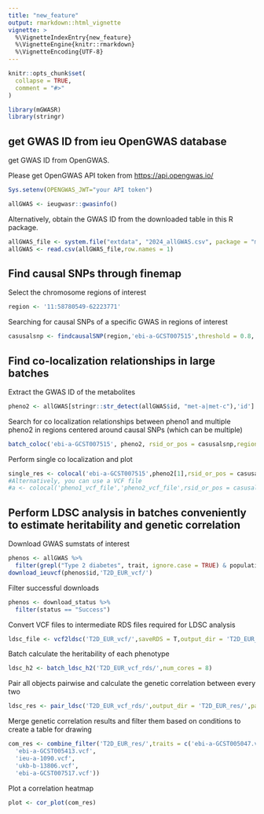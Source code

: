 ```yaml
---
title: "new_feature"
output: rmarkdown::html_vignette
vignette: >
  %\VignetteIndexEntry{new_feature}
  %\VignetteEngine{knitr::rmarkdown}
  %\VignetteEncoding{UTF-8}
---
```


```r
knitr::opts_chunk$set(
  collapse = TRUE,
  comment = "#>"
)
```

```r
library(mGWASR)
library(stringr)
```

## get GWAS ID from ieu OpenGWAS database

get GWAS ID from OpenGWAS.

Please get OpenGWAS API token from <https://api.opengwas.io/>

```r
Sys.setenv(OPENGWAS_JWT="your API token")
```

```r
allGWAS <- ieugwasr::gwasinfo()
```

Alternatively, obtain the GWAS ID from the downloaded table in this R package.

```r
allGWAS_file <- system.file("extdata", "2024_allGWAS.csv", package = "mGWASR")
allGWAS <- read.csv(allGWAS_file,row.names = 1)
```

## Find causal SNPs through finemap

Select the chromosome regions of interest

```r
region <- '11:58780549-62223771'
```

Searching for causal SNPs of a specific GWAS in regions of interest

```r
casusalsnp <- findcausalSNP(region,'ebi-a-GCST007515',threshold = 0.8, bfile = 'bfile/EUR') #Please specify the bfile file path
```

## Find co-localization relationships in large batches

Extract the GWAS ID of the metabolites

```r
pheno2 <- allGWAS[stringr::str_detect(allGWAS$id, "met-a|met-c"),'id']
```

Search for co localization relationships between pheno1 and multiple pheno2 in regions centered around causal SNPs (which can be multiple)

```r
batch_coloc('ebi-a-GCST007515', pheno2, rsid_or_pos = casusalsnp,region = 500000,output_dir = '') #region is usually 500kb-2Mb
```

Perform single co localization and plot

```r
single_res <- colocal('ebi-a-GCST007515',pheno2[1],rsid_or_pos = casusalsnp[1],region = 500000,plot = T)
#Alternatively, you can use a VCF file
#a <- colocal('pheno1_vcf_file','pheno2_vcf_file',rsid_or_pos = casusalsnp[1],region = 500000,plot = T)
```

## Perform LDSC analysis in batches conveniently to estimate heritability and genetic correlation

Download GWAS sumstats of interest

```r
phenos <- allGWAS %>%
  filter(grepl("Type 2 diabetes", trait, ignore.case = TRUE) & population == "European")
download_ieuvcf(phenos$id,'T2D_EUR_vcf/')
```

Filter successful downloads

```r
phenos <- download_status %>%
  filter(status == "Success")
```

Convert VCF files to intermediate RDS files required for LDSC analysis

```r
ldsc_file <- vcf2ldsc('T2D_EUR_vcf/',saveRDS = T,output_dir = 'T2D_EUR_vcf_rds',num_cores = 5)
```

Batch calculate the heritability of each phenotype

```r
ldsc_h2 <- batch_ldsc_h2('T2D_EUR_vcf_rds/',num_cores = 8)
```

Pair all objects pairwise and calculate the genetic correlation between every two

```r
ldsc_res <- pair_ldsc('T2D_EUR_vcf_rds/',output_dir = 'T2D_EUR_res/',para_plan  = 'multicore',num_cores = 8)
```

Merge genetic correlation results and filter them based on conditions to create a table for drawing

```r
com_res <- combine_filter('T2D_EUR_res/',traits = c('ebi-a-GCST005047.vcf',
  'ebi-a-GCST005413.vcf',
  'ieu-a-1090.vcf',
  'ukb-b-13806.vcf',
  'ebi-a-GCST007517.vcf'))
```

Plot a correlation heatmap

```r
plot <- cor_plot(com_res)
```
